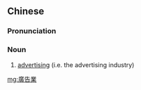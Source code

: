 {{also|广告业}}
==Chinese==
{{zh-forms|s=广告业|type=21}}

===Pronunciation===
{{zh-pron
|m=guǎnggàoyè
|cat=n
}}

===Noun===
{{zh-noun}}

# [[advertising]] (i.e. the advertising industry)

[[mg:廣告業]]